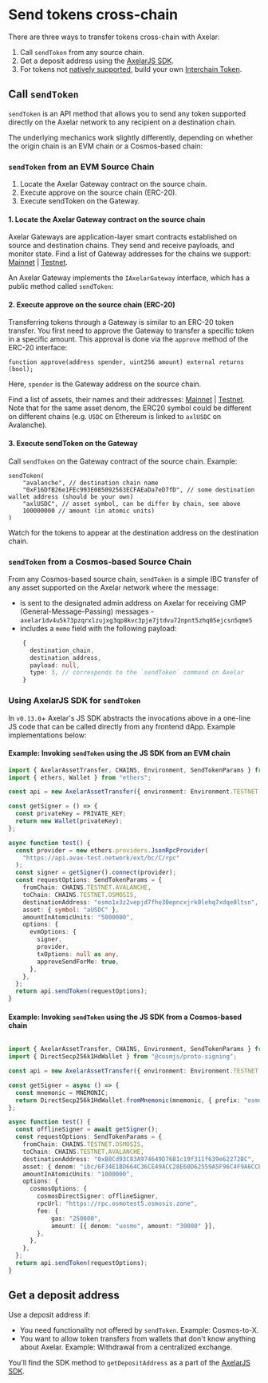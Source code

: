 
# Send tokens cross-chain

There are three ways to transfer tokens cross-chain with Axelar:

1. Call `sendToken` from any source chain.
1. Get a deposit address using the [AxelarJS SDK](../axelarjs-sdk/token-transfer-dep-addr).
1. For tokens not [natively supported](/dev/reference/mainnet-contract-addresses#assets), build your own [Interchain Token](interchain-tokens/intro).

## Call `sendToken`

`sendToken` is an API method that allows you to send any token supported directly on the Axelar network to any recipient on a destination chain.

The underlying mechanics work slightly differently, depending on whether the origin chain is an EVM chain or a Cosmos-based chain:

### `sendToken` from an EVM Source Chain

1. Locate the Axelar Gateway contract on the source chain.
2. Execute approve on the source chain (ERC-20).
3. Execute sendToken on the Gateway.

#### 1. Locate the Axelar Gateway contract on the source chain

Axelar Gateways are application-layer smart contracts established on source and destination chains. They send and receive payloads, and monitor state. Find a list of Gateway addresses for the chains we support: [Mainnet](../reference/mainnet-contract-addresses) | [Testnet](../reference/testnet-contract-addresses).

An Axelar Gateway implements the `IAxelarGateway` interface, which has a public method called `sendToken`:


<BonadocsWidget client:only widgetConfigUri="ipfs://bafkreiffnktusdlkv5pcfeorotyc7gf6l3oj2m6fz5qpq2pou25jnx4htu" contract="Gateway" functionKey="sendToken(string,string,string,uint256)" />

#### 2. Execute approve on the source chain (ERC-20)

Transferring tokens through a Gateway is similar to an ERC-20 token transfer. You first need to approve the Gateway to transfer a specific token in a specific amount. This approval is done via the `approve` method of the ERC-20 interface:

```solidity
function approve(address spender, uint256 amount) external returns (bool);
```

Here, `spender` is the Gateway address on the source chain.

Find a list of assets, their names and their addresses: [Mainnet](../reference/mainnet-contract-addresses) | [Testnet](../reference/testnet-contract-addresses). Note that for the same asset denom, the ERC20 symbol could be different on different chains (e.g. `USDC` on Ethereum is linked to `axlUSDC` on Avalanche).

#### 3. Execute sendToken on the Gateway

Call `sendToken` on the Gateway contract of the source chain. Example:

```solidity
sendToken(
    "avalanche", // destination chain name
    "0xF16DfB26e1FEc993E085092563ECFAEaDa7eD7fD", // some destination wallet address (should be your own)
    "axlUSDC", // asset symbol, can be differ by chain, see above
    100000000 // amount (in atomic units)
)
```

Watch for the tokens to appear at the destination address on the destination chain.

### `sendToken` from a Cosmos-based Source Chain

From any Cosmos-based source chain, `sendToken` is a simple IBC transfer of any asset supported on the Axelar network where the message:
* is sent to the designated admin address on Axelar for receiving GMP (General-Message-Passing) messages -  `axelar1dv4u5k73pzqrxlzujxg3qp8kvc3pje7jtdvu72npnt5zhq05ejcsn5qme5`
* includes a `memo` field with the following payload:

```typescript
    {
      destination_chain,
      destination_address,
      payload: null,
      type: 3, // corresponds to the `sendToken` command on Axelar
    }
```

### Using AxelarJS SDK for `sendToken`

In `v0.13.0`+ Axelar's JS SDK abstracts the invocations above in a one-line JS code that can be called directly from any frontend dApp. Example implementations below:

#### Example: Invoking `sendToken` using the JS SDK from an EVM chain

```typescript
import { AxelarAssetTransfer, CHAINS, Environment, SendTokenParams } from "@axelar-network/axelarjs-sdk";
import { ethers, Wallet } from "ethers";

const api = new AxelarAssetTransfer({ environment: Environment.TESTNET });

const getSigner = () => {
  const privateKey = PRIVATE_KEY;
  return new Wallet(privateKey);
};

async function test() {
  const provider = new ethers.providers.JsonRpcProvider(
    "https://api.avax-test.network/ext/bc/C/rpc"
  );
  const signer = getSigner().connect(provider);
  const requestOptions: SendTokenParams = {
    fromChain: CHAINS.TESTNET.AVALANCHE,
    toChain: CHAINS.TESTNET.OSMOSIS,
    destinationAddress: "osmo1x3z2vepjd7fhe30epncxjrk0lehq7xdqe8ltsn",
    asset: { symbol: "aUSDC" },
    amountInAtomicUnits: "5000000",
    options: {
      evmOptions: {
        signer,
        provider,
        txOptions: null as any,
        approveSendForMe: true,
      },
    },
  };
  return api.sendToken(requestOptions);
}
```

#### Example: Invoking `sendToken` using the JS SDK from a Cosmos-based chain

```typescript

import { AxelarAssetTransfer, CHAINS, Environment, SendTokenParams } from "@axelar-network/axelarjs-sdk";
import { DirectSecp256k1HdWallet } from "@cosmjs/proto-signing";

const api = new AxelarAssetTransfer({ environment: Environment.TESTNET });

const getSigner = async () => {
  const mnemonic = MNEMONIC;
  return DirectSecp256k1HdWallet.fromMnemonic(mnemonic, { prefix: "osmo" });
};

async function test() {
  const offlineSigner = await getSigner();
  const requestOptions: SendTokenParams = {
    fromChain: CHAINS.TESTNET.OSMOSIS,
    toChain: CHAINS.TESTNET.AVALANCHE,
    destinationAddress: "0xB8Cd93C83A974649D76B1c19f311f639e62272BC",
    asset: { denom: "ibc/6F34E1BD664C36CE49ACC28E60D62559A5F96C4F9A6CCE4FC5A67B2852E24CFE" }, //aUSDC
    amountInAtomicUnits: "1000000",
    options: {
      cosmosOptions: {
        cosmosDirectSigner: offlineSigner,
        rpcUrl: "https://rpc.osmotest5.osmosis.zone",
        fee: {
            gas: "250000",
            amount: [{ denom: "uosmo", amount: "30000" }],
        },
      },
    },
  };
  return api.sendToken(requestOptions);
}
```

## Get a deposit address
Use a deposit address if:

- You need functionality not offered by `sendToken`. Example: Cosmos-to-X.
- You want to allow token transfers from wallets that don't know anything about Axelar. Example: Withdrawal from a centralized exchange.


You'll find the SDK method to `getDepositAddress` as a part of the [AxelarJS SDK](../axelarjs-sdk/token-transfer-dep-addr).
